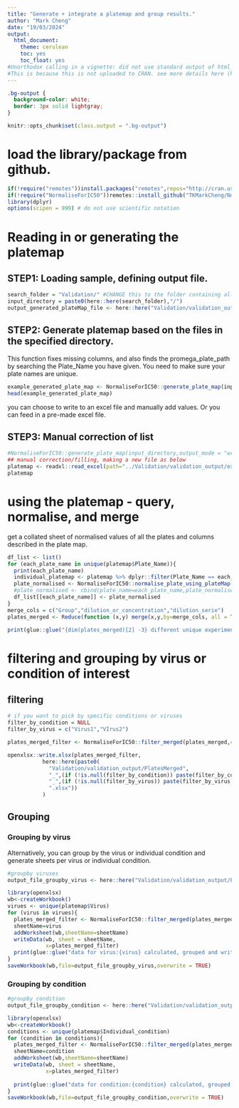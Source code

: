 ```yaml
---
title: "Generate + integrate a platemap and group results."
author: "Mark Cheng"
date: "19/03/2024"
output:
  html_document: 
    theme: cerulean
    toc: yes
    toc_float: yes
#Unorthodox calling in a vignette: did not use standard output of html_vignette (which is simpler but more space efficient), but rather traditional .rmd html_document format.
#This is because this is not uploaded to CRAN. see more details here (https://bookdown.org/yihui/rmarkdown/r-package-vignette.html).
---
```


```css
.bg-output {
  background-color: white;
  border: 3px solid lightgray;
}
```

```r
knitr::opts_chunk$set(class.output = ".bg-output")
```


# load the library/package from github.
```r
if(!require("remotes"))install.packages("remotes",repos="http://cran.us.r-project.org")
if(!require("NormaliseForIC50"))remotes::install_github("TKMarkCheng/NormaliseForIC50",dependencies = TRUE, force = TRUE)
library(dplyr)
options(scipen = 999) # do not use scientific notation
```

# Reading in or generating the platemap
## STEP1: Loading sample, defining output file.
```r
search_folder = "Validation/" #CHANGE this to the folder containing all your input .xlsx data files
input_directory = paste0(here::here(search_folder),"/")
output_generated_plateMap_file <- here::here("Validation/validation_output/example_generated_platemap.xlsx") # CHANGE directory and name for yourself
```

## STEP2: Generate platemap based on the files in the specified directory. 
This function fixes missing columns, and also finds the promega_plate_path by searching the Plate_Name you have given. You need to make sure your plate names are unique.
```r
example_generated_plate_map <- NormaliseForIC50::generate_plate_map(input_directory,output_mode = "return")
head(example_generated_plate_map)
```
you can choose to write to an excel file and manually add values. Or you can feed in a pre-made excel file.

## STEP3: Manual correction of list
```r
#NormaliseForIC50::generate_plate_map(input_directory,output_mode = "write",output_plateMap_file = output_generated_plateMap_file)
## manual correction/filling, making a new file as below
platemap <- readxl::read_excel(path="../Validation/validation_output/example_generated_platemap_manual_changes.xlsx")
platemap
```
# using the platemap - query, normalise, and merge
get a collated sheet of normalised values of all the plates and columns described in the plate map.

```r
df_list <- list()
for (each_plate_name in unique(platemap$Plate_Name)){
  print(each_plate_name)
  individual_platemap <- platemap %>% dplyr::filter(Plate_Name == each_plate_name)
  plate_normalised <- NormaliseForIC50::normalise_plate_using_plateMap(individual_platemap)
  #plate_normalised <- cbind(plate_name=each_plate_name,plate_normalised)
  df_list[[each_plate_name]] <- plate_normalised
}
merge_cols = c("Group","dilution_or_concentration","dilution_serie")
plates_merged <- Reduce(function (x,y) merge(x,y,by=merge_cols, all = TRUE),df_list) %>% dplyr::arrange(across(all_of(merge_cols)))

print(glue::glue("{dim(plates_merged)[2] -3} different unique experiment conditions.")) 
```

# filtering and grouping by virus or condition of interest

## filtering
```r
# if you want to pick by specific conditions or viruses
filter_by_condition = NULL
filter_by_virus = c("Virus1","VIrus2")

plates_merged_filter <- NormaliseForIC50::filter_merged(plates_merged,condition=filter_by_condition,virus = filter_by_virus)

openxlsx::write.xlsx(plates_merged_filter,
           here::here(paste0(
             "Validation/validation_output/PlatesMerged",
             "_",(if (!is.null(filter_by_condition)) paste(filter_by_condition,collapse='-') else 'AllCondition'),
             "_",(if (!is.null(filter_by_virus)) paste(filter_by_virus,collapse='-') else 'AllVirus'),
             ".xlsx"))
           )
```
## Grouping
### Grouping by virus
Alternatively, you can group by the virus or individual condition and generate sheets per virus or individual condition.
```r
#groupby viruses
output_file_groupby_virus <- here::here("Validation/validation_output/PlatesMerged_Grouped_by_virus.xlsx")

library(openxlsx)
wb<-createWorkbook()
virues <- unique(platemap$Virus)
for (virus in virues){
  plates_merged_filter <- NormaliseForIC50::filter_merged(plates_merged,virus = virus)
  sheetName=virus
  addWorksheet(wb,sheetName=sheetName)
  writeData(wb, sheet = sheetName,
            x=plates_merged_filter)
  print(glue::glue("data for virus:{virus} calculated, grouped and written."))
}
saveWorkbook(wb,file=output_file_groupby_virus,overwrite = TRUE)
```

### Grouping by condition
```r
#groupby condition
output_file_groupby_condition <- here::here("Validation/validation_output/PlatesMerged_Grouped_by_condition.xlsx")

library(openxlsx)
wb<-createWorkbook()
conditions <- unique(platemap$Individual_condition)
for (condition in conditions){
  plates_merged_filter <- NormaliseForIC50::filter_merged(plates_merged,condition = condition)
  sheetName=condition
  addWorksheet(wb,sheetName=sheetName)
  writeData(wb, sheet = sheetName,
            x=plates_merged_filter)
  
  print(glue::glue("data for condition:{condition} calculated, grouped and written."))
}
saveWorkbook(wb,file=output_file_groupby_condition,overwrite = TRUE)
```

